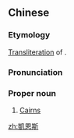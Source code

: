 {{also|凯恩斯}}
==Chinese==
{{zh-forms|s=凯恩斯|gloss=-}}

===Etymology===
[[transliteration|Transliteration]] of {{etyl|en|zh}} {{m|en|Cairns}}.

===Pronunciation===
{{zh-pron
|m=Kǎi'ēnsī
|c=hoi2 jan1 si1
|cat=pn
}}

===Proper noun===
{{zh-proper noun}}

# [[Cairns]]

{{zh-cat|Cities}}

[[zh:凱恩斯]]